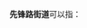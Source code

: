 '''先锋路街道'''可以指：
{{PRC admin/disambig|23/01/03/018/000|37/15/81/003/000|62/01/04/002/000}}
{{disambig|cat=五字乡级行政区划-街道名消歧义}}